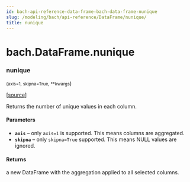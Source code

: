 ```yaml
---
id: bach-api-reference-data-frame-bach-data-frame-nunique
slug: /modeling/bach/api-reference/DataFrame/nunique/
title: nunique
---
```


# bach.DataFrame.nunique

<div className="method">

### <span className="name">nunique</span>

<small className="parameter-list">(<span className="parameter" id="axis">axis=1</span>, <span className="parameter" id="skipna">skipna=True</span>, <span className="parameter" id="**">\*\*kwargs</span></small>)


&#8203;<span className="view-source">[[source]](https://github.com/objectiv/objectiv-analytics/blob/main/bach/bach/dataframe.py)</span>

<div className="content">

Returns the number of unique values in each column.


#### Parameters

* **`axis`** – only `axis=1` is supported. This means columns are aggregated.
* **`skipna`** – only `skipna=True` supported. This means NULL values are ignored.



#### Returns

a new DataFrame with the aggregation applied to all selected columns.



</div>


</div>
